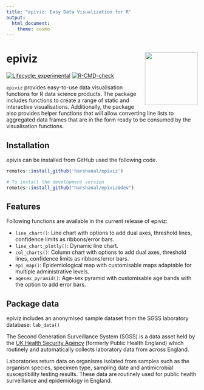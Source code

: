 ```yaml
---
title: "epiviz: Easy Data Visualization for R"
output:
  html_document:
    theme: cosmo
---
```


# epiviz <img src="man/figures/logo.png" align="right" height="139" alt="" />

<!-- badges: start -->
[![Lifecycle: experimental](https://img.shields.io/badge/lifecycle-experimental-orange.svg)](https://lifecycle.r-lib.org/articles/stages.html#experimental)
[![R-CMD-check](https://github.com/harshanal/epiviz/actions/workflows/R-CMD-check.yaml/badge.svg?branch=main)](https://github.com/harshanal/epiviz/actions/workflows/R-CMD-check.yaml)
<!-- badges: end -->

`epiviz` provides easy-to-use data visualisation functions for R data science products. The package includes functions to create a range of static and interactive visualisations. Additionally, the package also provides helper functions that will allow converting line lists to aggregated data frames that are in the form ready to be consumed by the visualisation functions.

## Installation

epivis can be installed from GitHub used the following code.
```r
remotes::install_github('harshanal/epiviz')

# To install the development version
remotes::install_github("harshanal/epiviz@dev")
``` 

## Features

Following functions are available in the current release of epiviz:

- `line_chart()`: Line chart with options to add dual axes, threshold lines, confidence limits as ribbons/error bars.
- `line_chart_plotly()`: Dynamic line chart.
- `col_charts()`: Column chart with options to add dual axes, threshold lines, confidence limits as ribbons/error bars.
- `epi_map()`: Epidemiological map with customisable maps adaptable for multiple administrative levels.
- `agesex_pyramid()`: Age-sex pyramid with customisable age bands with the option to add error bars.

## Package data

epiviz includes an anonymised sample dataset from the SGSS laboratory database: `lab_data()`

The Second Generation Surveillance System (SGSS) is a data asset held by the [UK Health Security Agency](https://www.gov.uk/government/publications/securing-our-health-the-uk-health-security-agency/securing-our-health-the-uk-health-security-agency) (formerly Public Health England) which routinely and automatically collects laboratory data from across England.

Laboratories return data on organisms isolated from samples such as the organism species, specimen type, sampling date and antimicrobial susceptibility testing results. These data are routinely used for public health surveillance and epidemiology in England.
